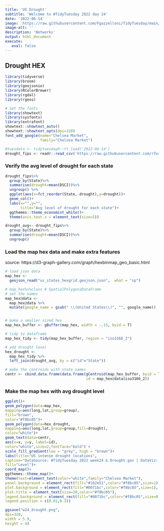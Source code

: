 ```yaml
---
title: 'US Drought'
subtitle: 'Welcome to #TidyTuesday 2022 day 24'
date: '2022-06-14'
image: 'https://raw.githubusercontent.com/Fgazzelloni/TidyTuesday/main/data/2022/w24_drought/w24_drought.png'
image-alt: ''
description: 'Networks'
output: html_document
execute: 
   eval: false
---
```





## Drought HEX

```r
library(tidyverse)
library(broom)
library(geojsonio)
library(RColorBrewer)
library(rgdal)
library(rgeos)
```


```r
# Set the fonts
library(showtext)
library(sysfonts)
library(extrafont)
showtext::showtext_auto()
showtext::showtext_opts(dpi=320)
font_add_google(name="Chelsea Market",
                family="Chelsea Market")
```



```r
#tuesdata <- tidytuesdayR::tt_load('2022-06-14')
drought_fips <- readr::read_csv('https://raw.githubusercontent.com/rfordatascience/tidytuesday/master/data/2022/2022-06-14/drought-fips.csv')
```

### Verify the avg level of drought for each state

```r
drought_fips%>%
  group_by(State)%>%
  summarise(drought=mean(DSCI))%>%
  ungroup() %>%
  ggplot(aes(x=fct_reorder(State,-drought),y=drought))+
  geom_col()+
  labs(x="",y="",
       title="Avg level of drought for each state")+
  ggthemes::theme_economist_white()+
  theme(axis.text.x = element_text(size=5))
```

```r
drought_avg<- drought_fips%>%
  group_by(State)%>%
  summarise(drought=mean(DSCI))%>%
  ungroup()
```

### Load the map hex data and make extra features

source: https://d3-graph-gallery.com/graph/hexbinmap_geo_basic.html
```r
# load json data
map_hex <- 
  geojson_read("us_states_hexgrid.geojson.json",  what = "sp")

# map_hex%>%class # SpatialPolygonsDataFrame
# set the names
map_hex@data <-
  map_hex@data %>%
  mutate(google_name = gsub(" \\(United States\\)", "", google_name))


# make a smaller sized hex 
map_hex_buffer <- gBuffer(map_hex, width = -.15, byid = T)

# tidy to dataframe
map_hex_tidy <- tidy(map_hex_buffer, region = "iso3166_2")

# add drought level
hex_drought <- 
  map_hex_tidy %>%
  left_join(drought_avg, by = c("id"="State"))

# make the centroids with state names
centr <- cbind.data.frame(data.frame(gCentroid(map_hex_buffer, byid = T), 
                                     id = map_hex@data$iso3166_2))
```

### Make the map hex with avg drought level

```r
ggplot()+
geom_polygon(data=map_hex,
mapping=aes(long,lat,group=group),
fill="brown",
color="#f8bc05")+
geom_polygon(data=hex_drought,
mapping=aes(long,lat,group=group,fill=drought),
color="white")+
geom_text(data=centr,
aes(x=x, y=y, label=id),
color="white",size=2,fontface="bold") +
scale_fill_gradient(low = "grey", high = "brown")+
labs(title="US intense drought locations",
caption="DataSource: #TidyTuesday 2022 week24 & Drought.gov | DataViz: @FGazzelloni",
fill="Level")+
coord_map()+
ggthemes::theme_map()+
theme(text=element_text(color="white",family="Chelsea Market"),
panel.background = element_rect(fill="#162e51",color="#f8bc05",size=1),
plot.background = element_rect(fill="#0071bc",color="#f8bc05",size=1),
plot.title = element_text(size=20,color="#f8bc05"),
legend.background = element_rect(fill="#0071bc",color="#f8bc05",size=0.5),
legend.position = c(0.01,0.3))
```
```r
ggsave("w24_drought.png",
dpi=320,
width = 5.9,
height = 4)
```


